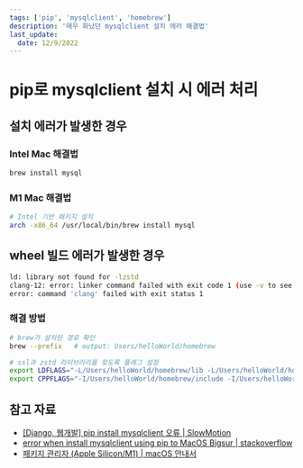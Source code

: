 ```yaml
---
tags: ['pip', 'mysqlclient', 'homebrew']
description: '매우 화났던 mysqlclient 설치 에러 해결법'
last_update:
  date: 12/9/2022
---
```


# pip로 mysqlclient 설치 시 에러 처리

## 설치 에러가 발생한 경우

### Intel Mac 해결법

```bash showLineNumbers
brew install mysql
```

### M1 Mac 해결법

```bash showLineNumbers
# Intel 기반 패키지 설치
arch -x86_64 /usr/local/bin/brew install mysql
```

## wheel 빌드 에러가 발생한 경우

```bash showLineNumbers
ld: library not found for -lzstd
clang-12: error: linker command failed with exit code 1 (use -v to see invocation)
error: command 'clang' failed with exit status 1
```

### 해결 방법

```bash showLineNumbers
# brew가 설치된 경로 확인
brew --prefix   # output: Users/helloWorld/homebrew

# ssl과 zstd 라이브러리를 찾도록 플래그 설정
export LDFLAGS="-L/Users/helloWorld/homebrew/lib -L/Users/helloWorld/homebrew/opt/openssl/lib"
export CPPFLAGS="-I/Users/helloWorld/homebrew/include -I/Users/helloWorld/homebrew/opt/openssl/include"
```

## 참고 자료

-   [[Django, 웹개발] pip install mysqlclient 오류 | SlowMotion](https://slow-motionn.tistory.com/12)
-   [error when install mysqlclient using pip to MacOS Bigsur | stackoverflow](https://stackoverflow.com/questions/67767255/error-when-install-mysqlclient-using-pip-to-macos-bigsur)
-   [패키지 관리자 (Apple Silicon/M1) | macOS 안내서](https://subicura.com/mac/dev/apple-silicon.html#apple-silicon-m1)